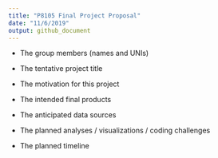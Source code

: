 ```yaml
---
title: "P8105 Final Project Proposal"
date: "11/6/2019"
output: github_document
---
```



* The group members (names and UNIs)


* The tentative project title


* The motivation for this project


* The intended final products


* The anticipated data sources


* The planned analyses / visualizations / coding challenges


* The planned timeline

